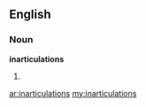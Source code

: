 ==English==

===Noun===
'''inarticulations'''

# {{plural of|inarticulation}}

[[ar:inarticulations]]
[[my:inarticulations]]